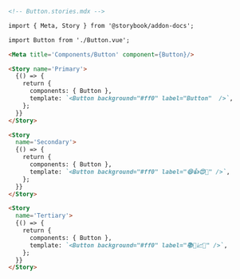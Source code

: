 ```md
<!-- Button.stories.mdx -->

import { Meta, Story } from '@storybook/addon-docs';

import Button from './Button.vue';

<Meta title='Components/Button' component={Button}/>

<Story name='Primary'>
  {() => {
    return {
      components: { Button },
      template: `<Button background="#ff0" label="Button"  />`,
    };
  }}
</Story>

<Story
  name='Secondary'>
  {() => {
    return {
      components: { Button },
      template: `<Button background="#ff0" label="😄👍😍💯" />`,
    };
  }}
</Story>

<Story
  name='Tertiary'>
  {() => {
    return {
      components: { Button },
      template: `<Button background="#ff0" label="📚📕📈🤓" />`,
    };
  }}
</Story>
```